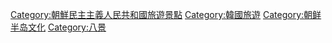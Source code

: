 [[Category:朝鮮民主主義人民共和國旅遊景點|Category:朝鮮民主主義人民共和國旅遊景點]]
[[Category:韓國旅遊|Category:韓國旅遊]]
[[Category:朝鲜半岛文化|Category:朝鲜半岛文化]]
[[Category:八景|Category:八景]]